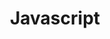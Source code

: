 ---
title: Javascript
description: Strong proficiency in JavaScript for front-end and back-end development, crafting interactive and dynamic web experiences.
---